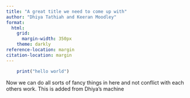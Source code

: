 ```yaml
---
title: "A great title we need to come up with"
author: "Dhiya Tathiah and Keeran Moodley"
format:
  html:
    grid:
      margin-width: 350px
    theme: darkly
reference-location: margin
citation-location: margin
---
```


```r
    print("hello world")
```

Now we can do all sorts of fancy things in here and not conflict with each others work. This is added from Dhiya's machine